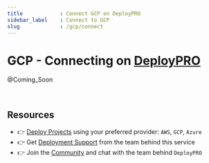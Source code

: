 ```yaml
---
title            : Connect GCP on DeployPRO
sidebar_label    : Connect to GCP
slug             : /gcp/connect
---
```


# GCP - Connecting on [DeployPRO](https://deploypro.dev)

@Coming_Soon

<br />

## Resources

- 👉 [Deploy Projects](https://deploypro.dev/) using your preferred provider: `AWS`, `GCP`, `Azure`
- 👉 Get [Deployment Support](https://deploypro.dev/support/) from the team behind this service
- 👉 Join the [Community](https://discord.gg/qQhjQZhnur) and chat with the team behind `DeployPRO`
